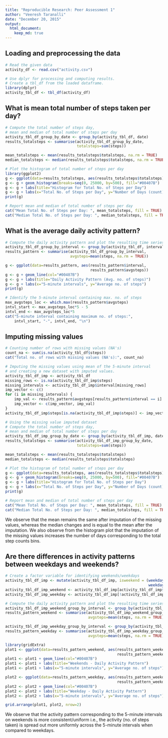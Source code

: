 ```yaml
---
title: "Reproducible Research: Peer Assessment 1"
author: "Veeresh Taranalli"
date: "December 20, 2015"
output: 
  html_document:
    keep_md: true
---
```


## Loading and preprocessing the data
```r
# Read the given data
activity_df <- read.csv("activity.csv")   

# Use dplyr for processing and computing results.
# Create a tbl_df from the loaded dataframe.
library(dplyr)
activity_tbl_df <- tbl_df(activity_df)
```


## What is mean total number of steps taken per day?
```r
# Compute the total number of steps day, 
# mean and median of total number of steps per day
activity_tbl_df_group_by_date <- group_by(activity_tbl_df, date)
results_totalsteps <- summarise(activity_tbl_df_group_by_date, 
                                totalsteps=sum(steps))

mean_totalsteps <- mean(results_totalsteps$totalsteps, na.rm = TRUE)
median_totalsteps <- median(results_totalsteps$totalsteps, na.rm = TRUE)

# Plot the histogram of total number of steps per day
library(ggplot2)
g <- ggplot(data=results_totalsteps, aes(results_totalsteps$totalsteps))
g <- g + geom_histogram(breaks=seq(0, 25000, by=500), fill="#00407B")
g <- g + labs(title="Histogram for Total No. of Steps per Day")
g <- g + labs(x="Total No. of Steps per Day", y="Number of Days (count)")
print(g)

# Report mean and median of total number of steps per day
cat("Mean Total No. of Steps per Day: ", mean_totalsteps, fill = TRUE)
cat("Median Total No. of Steps per Day: ", median_totalsteps, fill = TRUE)
```

## What is the average daily activity pattern?
```r
# Compute the daily activity pattern and plot the resulting time series
activity_tbl_df_group_by_interval <- group_by(activity_tbl_df, interval)
results_pattern <- summarise(activity_tbl_df_group_by_interval, 
                             avgsteps=mean(steps, na.rm = TRUE))

g <- ggplot(data=results_pattern, aes(results_pattern$interval, 
                                      results_pattern$avgsteps))
g <- g + geom_line(col="#00407B")
g <- g + labs(title="Daily Activity Pattern (Avg. no. of steps)")
g <- g + labs(x="5-minute intervals", y="Average no. of steps")
print(g)

# Identify the 5-minute interval containing max. no. of steps
max_avgsteps_loc <- which.max(results_pattern$avgsteps)
intvl_start <- max_avgsteps_loc*5 - 5
intvl_end <- max_avgsteps_loc*5
cat("5-minute interval containing maximum no. of steps:",
    intvl_start, "-", intvl_end, "\n")
```
## Imputing missing values
```r
# Counting number of rows with missing values (NA's)
count_na <- sum(is.na(activity_tbl_df$steps))
cat("Total no. of rows with missing values (NA's):", count_na)

# Imputing the missing values using mean of the 5-minute interval
# and creating a new dataset with imputed values.
activity_tbl_df_imp <- activity_tbl_df
missing_rows <- is.na(activity_tbl_df_imp$steps)
missing_intervals <- activity_tbl_df_imp$interval[missing_rows]
imp_vector <- c()
for (i in missing_intervals) {
    imp_val <- results_pattern$avgsteps[results_pattern$interval == i]
    imp_vector <- c(imp_vector, imp_val)
}
activity_tbl_df_imp$steps[is.na(activity_tbl_df_imp$steps)] <- imp_vector

# Using the missing value imputed dataset
# Compute the total number of steps day, 
# mean and median of total number of steps per day
activity_tbl_df_imp_group_by_date <- group_by(activity_tbl_df_imp, date)
results_totalsteps <- summarise(activity_tbl_df_imp_group_by_date, 
                                totalsteps=sum(steps))

mean_totalsteps <- mean(results_totalsteps$totalsteps)
median_totalsteps <- median(results_totalsteps$totalsteps)

# Plot the histogram of total number of steps per day
g <- ggplot(data=results_totalsteps, aes(results_totalsteps$totalsteps))
g <- g + geom_histogram(breaks=seq(0, 25000, by=500), fill="#00407B")
g <- g + labs(title="Histogram for Total No. of Steps per Day")
g <- g + labs(x="Total No. of Steps per Day", y="Number of Days (count)")
print(g)

# Report mean and median of total number of steps per day
cat("Mean Total No. of Steps per Day: ", mean_totalsteps, fill = TRUE)
cat("Median Total No. of Steps per Day: ", median_totalsteps, fill = TRUE)
```

We observe that the mean remains the same after imputation of the missing values, whereas the median changes and is equal to the mean after the imputation. We also observe from the histogram plot that the imputation of the missing values increases the number of days corresponding to the total step counts bins. 

## Are there differences in activity patterns between weekdays and weekends?

```r
# Create a factor variable for identifying weekends/weekdays
activity_tbl_df_imp <- mutate(activity_tbl_df_imp, isweekend = (weekdays(as.POSIXlt(date)) == "Saturday" | 
                                                                weekdays(as.POSIXlt(date)) == "Sunday"))
activity_tbl_df_imp_weekend <- activity_tbl_df_imp[activity_tbl_df_imp$isweekend, ]
activity_tbl_df_imp_weekday <- activity_tbl_df_imp[!activity_tbl_df_imp$isweekend, ]

# Compute the daily activity pattern and plot the resulting time series
activity_tbl_df_imp_weekend_group_by_interval <- group_by(activity_tbl_df_imp_weekend, interval)
results_pattern_weekend <- summarise(activity_tbl_df_imp_weekend_group_by_interval, 
                                     avgsteps=mean(steps, na.rm = TRUE))

activity_tbl_df_imp_weekday_group_by_interval <- group_by(activity_tbl_df_imp_weekday, interval)
results_pattern_weekday <- summarise(activity_tbl_df_imp_weekday_group_by_interval, 
                                     avgsteps=mean(steps, na.rm = TRUE))

library(gridExtra)
plot1 <- ggplot(data=results_pattern_weekend, aes(results_pattern_weekend$interval, 
                                                  results_pattern_weekend$avgsteps))
plot1 <- plot1 + geom_line(col="#00407B")
plot1 <- plot1 + labs(title="Weekends - Daily Activity Pattern")
plot1 <- plot1 + labs(x="5-minute intervals", y="Average no. of steps")

plot2 <- ggplot(data=results_pattern_weekday, aes(results_pattern_weekday$interval, 
                                                  results_pattern_weekday$avgsteps))
plot2 <- plot2 + geom_line(col="#00407B")
plot2 <- plot2 + labs(title="Weekday - Daily Activity Pattern")
plot2 <- plot2 + labs(x="5-minute intervals", y="Average no. of steps")

grid.arrange(plot1, plot2, nrow=2)
```

We observe that the activity pattern corresponding to the 5-minute intervals on weekends is more consistent/uniform i.e., the activity (no. of steps taken) is spread out more uniformly across the 5-minute intervals when compared to weekdays. 
